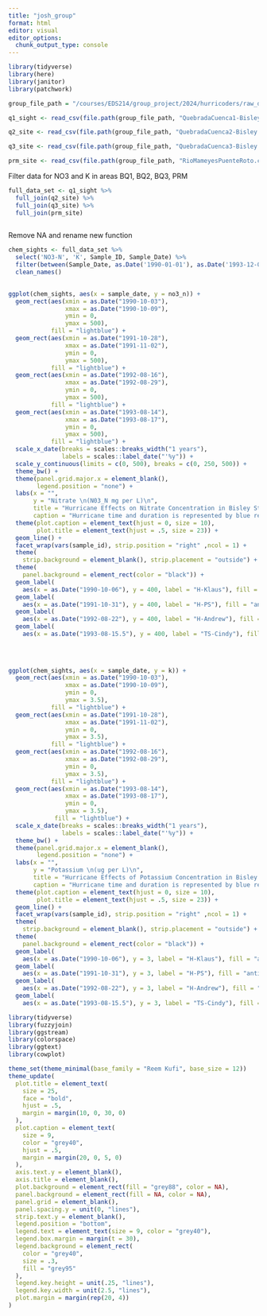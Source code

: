 ```yaml
---
title: "josh_group"
format: html
editor: visual
editor_options: 
  chunk_output_type: console
---
```


```r
library(tidyverse)
library(here)
library(janitor)
library(patchwork)
```

```r
group_file_path = "/courses/EDS214/group_project/2024/hurricoders/raw_data/"
```

```r
q1_sight <- read_csv(file.path(group_file_path, "QuebradaCuenca1-Bisley.csv"))

q2_site <- read_csv(file.path(group_file_path, "QuebradaCuenca2-Bisley.csv"))

q3_site <- read_csv(file.path(group_file_path, "QuebradaCuenca3-Bisley.csv"))

prm_site <- read_csv(file.path(group_file_path, "RioMameyesPuenteRoto.csv"))

```

Filter data for NO3 and K in areas BQ1, BQ2, BQ3, PRM

```r
full_data_set <- q1_sight %>%
  full_join(q2_site) %>%
  full_join(q3_site) %>%
  full_join(prm_site)
  
```

Remove NA and rename new function

```r
chem_sights <- full_data_set %>% 
  select('NO3-N', 'K', Sample_ID, Sample_Date) %>%
  filter(between(Sample_Date, as.Date('1990-01-01'), as.Date('1993-12-01'))) %>%
  clean_names() 
  
```

```r
ggplot(chem_sights, aes(x = sample_date, y = no3_n)) + 
  geom_rect(aes(xmin = as.Date("1990-10-03"),
                xmax = as.Date("1990-10-09"), 
                ymin = 0,
                ymax = 500),
            fill = "lightblue") +
  geom_rect(aes(xmin = as.Date("1991-10-28"),
                xmax = as.Date("1991-11-02"), 
                ymin = 0,
                ymax = 500),
            fill = "lightblue") +
  geom_rect(aes(xmin = as.Date("1992-08-16"),
                xmax = as.Date("1992-08-29"), 
                ymin = 0,
                ymax = 500),
            fill = "lightblue") +
  geom_rect(aes(xmin = as.Date("1993-08-14"),
                xmax = as.Date("1993-08-17"), 
                ymin = 0,
                ymax = 500),
            fill = "lightblue") +
  scale_x_date(breaks = scales::breaks_width("1 years"),
               labels = scales::label_date("'%y")) +
  scale_y_continuous(limits = c(0, 500), breaks = c(0, 250, 500)) +
  theme_bw() +
  theme(panel.grid.major.x = element_blank(),
        legend.position = "none") +
  labs(x = "",
       y = "Nitrate \n(N03_N mg per L)\n",
       title = "Hurricane Effects on Nitrate Concentration in Bisley Streams (1990 ~ 1993)",
       caption = "Hurricane time and duration is represented by blue rectangles. Data from https://www.nhc.noaa.gov/data/") +
  theme(plot.caption = element_text(hjust = 0, size = 10),
        plot.title = element_text(hjust = .5, size = 23)) +
  geom_line() +
  facet_wrap(vars(sample_id), strip.position = "right" ,ncol = 1) +
  theme(
    strip.background = element_blank(), strip.placement = "outside") +
  theme(
    panel.background = element_rect(color = "black")) +
  geom_label(
    aes(x = as.Date("1990-10-06"), y = 400, label = "H-Klaus"), fill = "antiquewhite1", size = 2.8) + 
  geom_label(
    aes(x = as.Date("1991-10-31"), y = 400, label = "H-PS"), fill = "antiquewhite1", size = 2.8) + 
  geom_label(
    aes(x = as.Date("1992-08-22"), y = 400, label = "H-Andrew"), fill = "antiquewhite1", size = 2.8) +
  geom_label(
    aes(x = as.Date("1993-08-15.5"), y = 400, label = "TS-Cindy"), fill = "antiquewhite1", size = 2.8)
  
  
  
```

```r
ggplot(chem_sights, aes(x = sample_date, y = k)) +
  geom_rect(aes(xmin = as.Date("1990-10-03"),
                xmax = as.Date("1990-10-09"), 
                ymin = 0,
                ymax = 3.5),
            fill = "lightblue") +
  geom_rect(aes(xmin = as.Date("1991-10-28"),
                xmax = as.Date("1991-11-02"), 
                ymin = 0,
                ymax = 3.5),
            fill = "lightblue") +
  geom_rect(aes(xmin = as.Date("1992-08-16"),
                xmax = as.Date("1992-08-29"), 
                ymin = 0,
                ymax = 3.5),
            fill = "lightblue") +
  geom_rect(aes(xmin = as.Date("1993-08-14"),
                xmax = as.Date("1993-08-17"), 
                ymin = 0,
                ymax = 3.5),
             fill = "lightblue") +
  scale_x_date(breaks = scales::breaks_width("1 years"),
               labels = scales::label_date("'%y")) +
  theme_bw() +
  theme(panel.grid.major.x = element_blank(),
        legend.position = "none") +
  labs(x = "",
       y = "Potassium \n(ug per L)\n",
       title = "Hurricane Effects of Potassium Concentration in Bisley Streams (1990 ~ 1993)",
       caption = "Hurricane time and duration is represented by blue rectangles. Data from https://www.nhc.noaa.gov/data/") +
  theme(plot.caption = element_text(hjust = 0, size = 10),
        plot.title = element_text(hjust = .5, size = 23)) +
  geom_line() +
  facet_wrap(vars(sample_id), strip.position = "right" ,ncol = 1) +
  theme(
    strip.background = element_blank(), strip.placement = "outside") +
  theme(
    panel.background = element_rect(color = "black")) +
  geom_label(
    aes(x = as.Date("1990-10-06"), y = 3, label = "H-Klaus"), fill = "antiquewhite1", size = 2.8) + 
  geom_label(
    aes(x = as.Date("1991-10-31"), y = 3, label = "H-PS"), fill = "antiquewhite1", size = 2.8) + 
  geom_label(
    aes(x = as.Date("1992-08-22"), y = 3, label = "H-Andrew"), fill = "antiquewhite1", size = 2.8) +
  geom_label(
    aes(x = as.Date("1993-08-15.5"), y = 3, label = "TS-Cindy"), fill = "antiquewhite1", size = 2.8)
```

```r
library(tidyverse)
library(fuzzyjoin)
library(ggstream)
library(colorspace)
library(ggtext)
library(cowplot)

theme_set(theme_minimal(base_family = "Reem Kufi", base_size = 12))
theme_update(
  plot.title = element_text(
    size = 25,
    face = "bold",
    hjust = .5,
    margin = margin(10, 0, 30, 0)
  ),
  plot.caption = element_text(
    size = 9,
    color = "grey40",
    hjust = .5,
    margin = margin(20, 0, 5, 0)
  ),
  axis.text.y = element_blank(),
  axis.title = element_blank(),
  plot.background = element_rect(fill = "grey88", color = NA),
  panel.background = element_rect(fill = NA, color = NA),
  panel.grid = element_blank(),
  panel.spacing.y = unit(0, "lines"),
  strip.text.y = element_blank(),
  legend.position = "bottom",
  legend.text = element_text(size = 9, color = "grey40"),
  legend.box.margin = margin(t = 30), 
  legend.background = element_rect(
    color = "grey40", 
    size = .3, 
    fill = "grey95"
  ),
  legend.key.height = unit(.25, "lines"),
  legend.key.width = unit(2.5, "lines"),
  plot.margin = margin(rep(20, 4))
)




```
